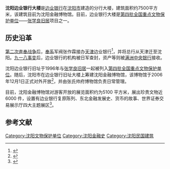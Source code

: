 {{文物保护单位
| 级别 = 全国
| 图片 = The Frontier Bank.jpg
| 名称 = 张学良旧居<br /><span style="font-size:smaller;">边业银行旧址</span>
| 编号 = 4-221
| 分类 = 近现代重要史迹及代表性建筑
| 时代 = [[中華民國|民国]]
| 所在 = [[辽宁省|辽宁省]][[沈阳市|沈阳市]]
| 登录 = 1996年
| Cat = 辽宁全国重点文物保护单位
}}
'''沈阳边业银行大楼'''是[[边业银行|边业银行]]在[[沈阳市|沈阳市]]建造的分行大楼，建筑面积约7500平方米，该建筑目前为沈阳金融博物馆。目前，边业银行大楼是[[第四批全国重点文物保护单位|第四批全国重点文物保护单位]]——[[张学良旧居|张学良旧居]]项目之一。

== 历史沿革 ==
[[第二次直奉战争|第二次直奉战争]]后，[[奉系|奉系]]军阀张作霖接办[[天津|天津]]边业银行<ref>{{cite news |author=叶真铭 |authorlink= |coauthors= |title=有“天良”的新边业银行券 |url=http://www.jibi.net/news/ZBLS/84615800.html |work=钱币报 |publisher= |date=20101-30 |accessdate=2013-11-23 |archive-date=2013-05-31 |archive-url=https://web.archive.org/web/20130531045604/http://www.jibi.net/news/ZBLS/84615800.html |dead-url=no }}</ref>，并将总行从天津迁至沈阳。[[九一八事变|九一八事变]]后，边业银行的机构被日军查封，资产等则被[[满洲中央银行千代田支行旧址|满洲中央银行]]接收。

沈阳边业银行旧址于1996年与[[张学良旧居|张学良旧居]]一起被列入[[第四批全国重点文物保护单位|第四批全国重点文物保护单位]]。随后，沈阳市在边业银行旧址大楼上筹建沈阳金融博物馆，该博物馆于2006年12月1日正式对外开放<ref>{{cite web |title=边业银行老员工：九一八事变后黄金储备神秘失踪 |url=https://news.ifeng.com/history/1/200611/1130_335_41644.shtml |website=凤凰网 |accessdate=2022-01-05 |archive-date=2022-01-05 |archive-url=https://web.archive.org/web/20220105151123/https://news.ifeng.com/history/1/200611/1130_335_41644.shtml |dead-url=no }}</ref>，并由张氏帅府博物馆负责日常管理。

目前，沈阳金融博物馆对游客开放的展览面积约为5100 平方米，展出珍贵文物近 6000 件，设置有边业银行复原陈列、东北金融发展史、货币的故事、世界证券交易展示厅四大主题展区<ref>{{cite web |title=关于我们-沈阳金融博物馆 |url=http://jr.syzssf.com/about.html#survey5 |accessdate=2022-01-05 |archive-date=2022-01-05 |archive-url=https://web.archive.org/web/20220105154748/http://jr.syzssf.com/about.html#survey5 |dead-url=no }}</ref>。

==参考文献==
{{reflist}}
{{沈阳近代历史文化专题}}
[[Category:沈阳文物保护单位|Category:沈阳文物保护单位]]
[[Category:沈阳金融史|Category:沈阳金融史]]
[[Category:沈阳民国建筑|Category:沈阳民国建筑]]